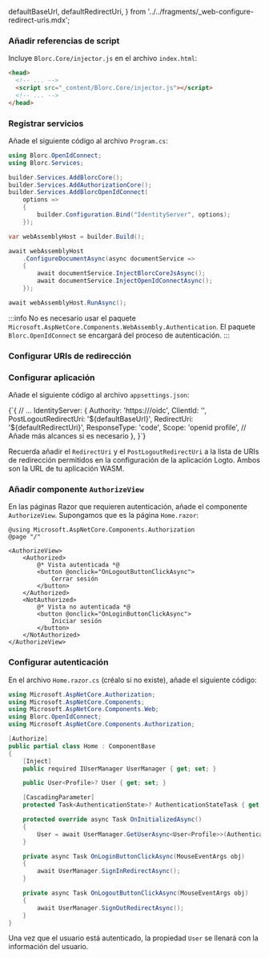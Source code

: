 
  defaultBaseUrl,
  defaultRedirectUri,
} from '../../fragments/_web-configure-redirect-uris.mdx';

### Añadir referencias de script

Incluye `Blorc.Core/injector.js` en el archivo `index.html`:

```html title="index.html"
<head>
  <!-- ... -->
  <script src="_content/Blorc.Core/injector.js"></script>
  <!-- ... -->
</head>
```

### Registrar servicios

Añade el siguiente código al archivo `Program.cs`:

```csharp title="Program.cs"
using Blorc.OpenIdConnect;
using Blorc.Services;

builder.Services.AddBlorcCore();
builder.Services.AddAuthorizationCore();
builder.Services.AddBlorcOpenIdConnect(
    options =>
    {
        builder.Configuration.Bind("IdentityServer", options);
    });

var webAssemblyHost = builder.Build();

await webAssemblyHost
    .ConfigureDocumentAsync(async documentService =>
    {
        await documentService.InjectBlorcCoreJsAsync();
        await documentService.InjectOpenIdConnectAsync();
    });

await webAssemblyHost.RunAsync();
```

:::info
No es necesario usar el paquete `Microsoft.AspNetCore.Components.WebAssembly.Authentication`. El paquete `Blorc.OpenIdConnect` se encargará del proceso de autenticación.
:::

### Configurar URIs de redirección

<SignInFlowSummary />

<AssumingUrl />

<WebConfigureRedirectUris />

### Configurar aplicación

Añade el siguiente código al archivo `appsettings.json`:

<CodeBlock language="json5" title="appsettings.json">
  {`{
  // ...
  IdentityServer: {
    Authority: 'https://<your-logto-endpoint>/oidc',
    ClientId: '<your-logto-app-id>',
    PostLogoutRedirectUri: '${defaultBaseUrl}',
    RedirectUri: '${defaultRedirectUri}',
    ResponseType: 'code',
    Scope: 'openid profile', // Añade más alcances si es necesario
  },
}`}
</CodeBlock>

Recuerda añadir el `RedirectUri` y el `PostLogoutRedirectUri` a la lista de URIs de redirección permitidos en la configuración de la aplicación Logto. Ambos son la URL de tu aplicación WASM.

### Añadir componente `AuthorizeView`

En las páginas Razor que requieren autenticación, añade el componente `AuthorizeView`. Supongamos que es la página `Home.razor`:

```cshtml title="Pages/Home.razor"
@using Microsoft.AspNetCore.Components.Authorization
@page "/"

<AuthorizeView>
    <Authorized>
        @* Vista autenticada *@
        <button @onclick="OnLogoutButtonClickAsync">
            Cerrar sesión
        </button>
    </Authorized>
    <NotAuthorized>
        @* Vista no autenticada *@
        <button @onclick="OnLoginButtonClickAsync">
            Iniciar sesión
        </button>
    </NotAuthorized>
</AuthorizeView>
```

### Configurar autenticación

En el archivo `Home.razor.cs` (créalo si no existe), añade el siguiente código:

```csharp title="Pages/Home.razor.cs"
using Microsoft.AspNetCore.Authorization;
using Microsoft.AspNetCore.Components;
using Microsoft.AspNetCore.Components.Web;
using Blorc.OpenIdConnect;
using Microsoft.AspNetCore.Components.Authorization;

[Authorize]
public partial class Home : ComponentBase
{
    [Inject]
    public required IUserManager UserManager { get; set; }

    public User<Profile>? User { get; set; }

    [CascadingParameter]
    protected Task<AuthenticationState>? AuthenticationStateTask { get; set; }

    protected override async Task OnInitializedAsync()
    {
        User = await UserManager.GetUserAsync<User<Profile>>(AuthenticationStateTask!);
    }

    private async Task OnLoginButtonClickAsync(MouseEventArgs obj)
    {
        await UserManager.SignInRedirectAsync();
    }

    private async Task OnLogoutButtonClickAsync(MouseEventArgs obj)
    {
        await UserManager.SignOutRedirectAsync();
    }
}
```

Una vez que el usuario está autenticado, la propiedad `User` se llenará con la información del usuario.

<Checkpoint />

